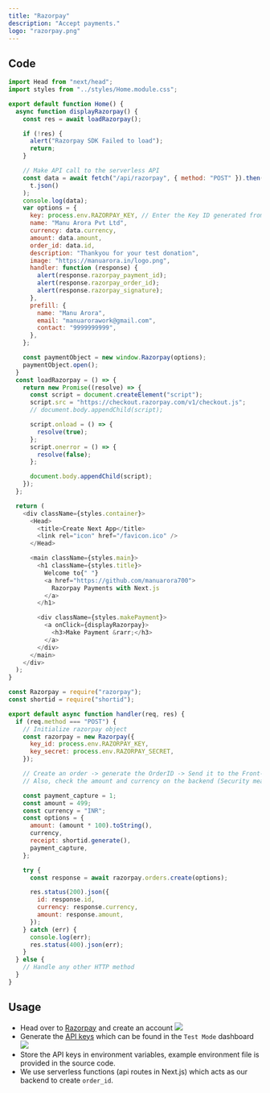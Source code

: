```yaml
---
title: "Razorpay"
description: "Accept payments."
logo: "razorpay.png"
---
```


## Code

```js
import Head from "next/head";
import styles from "../styles/Home.module.css";

export default function Home() {
  async function displayRazorpay() {
    const res = await loadRazorpay();

    if (!res) {
      alert("Razorpay SDK Failed to load");
      return;
    }

    // Make API call to the serverless API
    const data = await fetch("/api/razorpay", { method: "POST" }).then((t) =>
      t.json()
    );
    console.log(data);
    var options = {
      key: process.env.RAZORPAY_KEY, // Enter the Key ID generated from the Dashboard
      name: "Manu Arora Pvt Ltd",
      currency: data.currency,
      amount: data.amount,
      order_id: data.id,
      description: "Thankyou for your test donation",
      image: "https://manuarora.in/logo.png",
      handler: function (response) {
        alert(response.razorpay_payment_id);
        alert(response.razorpay_order_id);
        alert(response.razorpay_signature);
      },
      prefill: {
        name: "Manu Arora",
        email: "manuarorawork@gmail.com",
        contact: "9999999999",
      },
    };

    const paymentObject = new window.Razorpay(options);
    paymentObject.open();
  }
  const loadRazorpay = () => {
    return new Promise((resolve) => {
      const script = document.createElement("script");
      script.src = "https://checkout.razorpay.com/v1/checkout.js";
      // document.body.appendChild(script);

      script.onload = () => {
        resolve(true);
      };
      script.onerror = () => {
        resolve(false);
      };

      document.body.appendChild(script);
    });
  };

  return (
    <div className={styles.container}>
      <Head>
        <title>Create Next App</title>
        <link rel="icon" href="/favicon.ico" />
      </Head>

      <main className={styles.main}>
        <h1 className={styles.title}>
          Welcome to{" "}
          <a href="https://github.com/manuarora700">
            Razorpay Payments with Next.js
          </a>
        </h1>

        <div className={styles.makePayment}>
          <a onClick={displayRazorpay}>
            <h3>Make Payment &rarr;</h3>
          </a>
        </div>
      </main>
    </div>
  );
}

```

```js
const Razorpay = require("razorpay");
const shortid = require("shortid");

export default async function handler(req, res) {
  if (req.method === "POST") {
    // Initialize razorpay object
    const razorpay = new Razorpay({
      key_id: process.env.RAZORPAY_KEY,
      key_secret: process.env.RAZORPAY_SECRET,
    });

    // Create an order -> generate the OrderID -> Send it to the Front-end
    // Also, check the amount and currency on the backend (Security measure)

    const payment_capture = 1;
    const amount = 499;
    const currency = "INR";
    const options = {
      amount: (amount * 100).toString(),
      currency,
      receipt: shortid.generate(),
      payment_capture,
    };

    try {
      const response = await razorpay.orders.create(options);

      res.status(200).json({
        id: response.id,
        currency: response.currency,
        amount: response.amount,
      });
    } catch (err) {
      console.log(err);
      res.status(400).json(err);
    }
  } else {
    // Handle any other HTTP method
  }
}

```

## Usage

<Step number={1} title="Create an Account on Razorpay" />

- Head over to [Razorpay](https://razorpay.com) and create an account
  <Image src="/static/images/razorpay/1.png" width={1200} height={700} />
- Generate the [API keys](https://https://dashboard.razorpay.com/app/keys) which can be found in the `Test Mode` dashboard
  <Image src="/static/images/razorpay/2.png" width={1200} height={700} />
- Store the API keys in environment variables, example environment file is provided in the source code.
- We use serverless functions (api routes in Next.js) which acts as our backend to create `order_id`.

